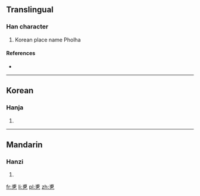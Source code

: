 ==Translingual==

===Han character===
{{Han char|rn=5|rad=乙|as=07|sn=8|four=|canj=戈月弓 (IBN)}}

# Korean place name Pholha

====References====
* {{Han ref|kx=0084.201|dj=0171.260|hdz=10054.021|uh=4E76|ud=20086}}

----

==Korean==

===Hanja===
{{ko-hanja|hangeul=폴|rv=pol|mr=p'ol}}

# {{defn|lang=ko|sort=乙07}}

----

==Mandarin==

===Hanzi===
{{cmn-hanzi|pin=[[fǔ]] ([[fu3]])|wg=fu<sup>3</sup>}}

# {{defn|lang=cmn|sort=乙07}}

[[fr:乶]]
[[li:乶]]
[[pl:乶]]
[[zh:乶]]
